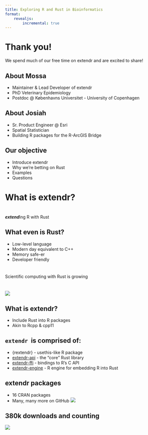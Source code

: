 ```yaml
---
title: Exploring R and Rust in Bioinformatics 
format:
    revealjs:
        incremental: true
---
```


# Thank you!

We spend much of our free time on extendr and are excited to share!

## About Mossa

-   Maintainer & Lead Developer of extendr
-   PhD Veterinary Epidemiology
-   Postdoc \@ Københavns Universitet - University of Copenhagen

## About Josiah

-   Sr. Product Engineer \@ Esri
-   Spatial Statistician
-   Building R packages for the R-ArcGIS Bridge

## Our objective

-   Introduce extendr
-   Why we’re betting on Rust
-   Examples
-   Questions

# What is extendr?

# 

::: r-fit-text
***extend***ing R with Rust
:::

## What even is Rust?

-   Low-level language
-   Modern day equivalent to C++
-   Memory safe-er
-   Developer friendly

# 

::: r-fit-text
Scientific computing with Rust is growing
:::

# 

![](images/paste-5.png){fig-align="center"}

## What is extendr?

-   Include Rust into R packages
-   Akin to Rcpp & cpp11

## `extendr`  is comprised of:

-   {rextendr} - usethis-like R package
-   [extendr-api](https://extendr.github.io/extendr/extendr_api) - the “core” Rust library
-   [extendr-ffi](https://extendr.github.io/extendr/extendr_ffi) - bindings to R’s C API
-   [extendr-engine](https://extendr.github.io/extendr/extendr_engine) - R engine for embedding R into Rust

## extendr packages

-   16 CRAN packages
-   Many, many more on GitHub ![](images/paste-3.png)

## 380k downloads and counting

![](images/paste-1.png)